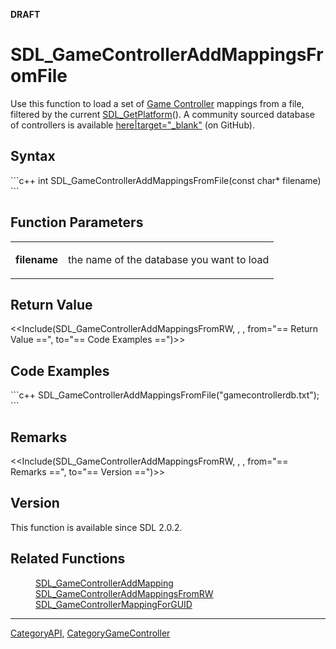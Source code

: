 '''DRAFT'''

<!-- #You will need to remove the line #acl All:read above in order to be able to save the new page.  Do not remove any other content above this comment.  You may delete this comment before you save. -->

<!-- #*^*^*^*^*See http://wiki.libsdl.org/moin.cgi/SGFunctions for details on editing this page*^*^*^*^* -->


= SDL_GameControllerAddMappingsFromFile =
Use this function to load a set of [[CategoryGameController|Game Controller]] mappings from a file, filtered by the current [[SDL_GetPlatform]]().
A community sourced database of controllers is available [https://raw.github.com/gabomdq/SDL_GameControllerDB/master/gamecontrollerdb.txt here|target="_blank"] (on GitHub).




== Syntax ==
```c++
int SDL_GameControllerAddMappingsFromFile(const char* filename)
```


== Function Parameters ==
{|
|'''filename'''
|the name of the database you want to load
|}


== Return Value ==
<<Include(SDL_GameControllerAddMappingsFromRW, , , from="== Return Value ==", to="== Code Examples ==")>>


== Code Examples ==
```c++
SDL_GameControllerAddMappingsFromFile("gamecontrollerdb.txt");
```


== Remarks ==
<<Include(SDL_GameControllerAddMappingsFromRW, , , from="== Remarks ==", to="== Version ==")>>


== Version ==
This function is available since SDL 2.0.2.

== Related Functions ==
:[[SDL_GameControllerAddMapping]]
:[[SDL_GameControllerAddMappingsFromRW]]
:[[SDL_GameControllerMappingForGUID]]

----
[[CategoryAPI]], [[CategoryGameController]]
<!-- #See the Style Guide for instructions on editing the footer. -->
